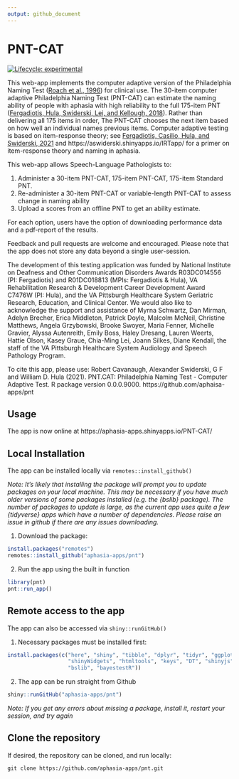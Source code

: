 ```yaml
---
output: github_document
---
```


# PNT-CAT
<!-- README.md is generated from README.Rmd. Please edit that file -->

<!-- badges: start -->
[![Lifecycle: experimental](https://img.shields.io/badge/lifecycle-experimental-orange.svg)](https://lifecycle.r-lib.org/articles/stages.html#experimental)
<!-- badges: end -->

This web-app implements the computer adaptive version of the Philadelphia Naming Test ([Roach et al., 1996](http://aphasiology.pitt.edu/215/1/24-09.pdf)) for clinical use. The 30-item computer adaptive Philadelphia Naming Test (PNT-CAT) can estimate the naming ability of people with aphasia with high reliability to the full 175-item PNT ([Fergadiotis, Hula, Swiderski, Lei, and Kellough, 2018](https://pubs.asha.org/doi/full/10.1044/2018_JSLHR-L-18-0344)). Rather than delivering all 175 items in order, The PNT-CAT chooses the next item based on how well an individual names previous items. Computer adaptive testing is based on item-response theory; see [Fergadiotis, Casilio, Hula, and Swiderski, 2021](https://www.thieme-connect.com/products/ejournals/abstract/10.1055/s-0041-1727252) and https://aswiderski.shinyapps.io/IRTapp/ for a primer on item-response theory and naming in aphasia.

This web-app allows Speech-Language Pathologists to:

1. Administer a 30-item PNT-CAT, 175-item PNT-CAT, 175-item Standard PNT. 
2. Re-administer a 30-item PNT-CAT or variable-length PNT-CAT to assess change in naming ability
3. Upload a scores from an offline PNT to get an ability estimate. 

For each option, users have the option of downloading performance data and a pdf-report of the results.

Feedback and pull requests are welcome and encouraged. Please note that the app does not store any data beyond a single user-session. 

The development of this testing application was funded by National Institute on Deafness and Other Communication Disorders Awards R03DC014556 (PI: Fergadiotis) and R01DC018813 (MPIs: Fergadiotis & Hula), VA Rehabilitation Research & Development Career Development Award C7476W (PI: Hula), and the VA Pittsburgh Healthcare System Geriatric Research, Education, and Clinical Center. We would also like to acknowledge the support and assistance of Myrna Schwartz, Dan Mirman, Adelyn Brecher, Erica Middleton, Patrick Doyle, Malcolm McNeil, Christine Matthews, Angela Grzybowski, Brooke Swoyer, Maria Fenner, Michelle Gravier, Alyssa Autenreith, Emily Boss, Haley Dresang, Lauren Weerts, Hattie Olson, Kasey Graue, Chia-Ming Lei, Joann Silkes, Diane Kendall, the staff of the VA Pittsburgh Healthcare System Audiology and Speech Pathology Program.

To cite this app, please use: Robert Cavanaugh, Alexander Swiderski, G F and William D. Hula (2021). PNT.CAT: Philadelphia Naming Test - Computer Adaptive Test. R package version 0.0.0.9000. https://github.com/aphaisa-apps/pnt

## Usage

The app is now online at https://aphasia-apps.shinyapps.io/PNT-CAT/

## Local Installation

The app can be installed locally via `remotes::install_github()`

*Note: It's likely that installing the package will prompt you to update packages on your local machine. This may be necessary if you have much older versions of some packages installed (e.g. the {bslib} package). The number of packages to update is large, as the current app uses quite a few {tidyverse} apps which have a number of dependencies. Please raise an issue in github if there are any issues downloading.*

1. Download the package: 

```r
install.packages("remotes")
remotes::install_github("aphasia-apps/pnt")
```

2. Run the app using the built in function

```r
library(pnt)
pnt::run_app()
```

## Remote access to the app

The app can also be accessed via `shiny::runGitHub()`

1. Necessary packages must be installed first: 

```r
install.packages(c("here", "shiny", "tibble", "dplyr", "tidyr", "ggplot2",
                   "shinyWidgets", "htmltools", "keys", "DT", "shinyjs", "catR",
                   "bslib", "bayestestR"))
```

2. The app can be run straight from Github

```r
shiny::runGitHub("aphasia-apps/pnt")
```

*Note: If you get any errors about missing a package, install it, restart your session, and try again*

## Clone the repository

If desired, the repository can be cloned, and run locally:

```
git clone https://github.com/aphasia-apps/pnt.git
```





